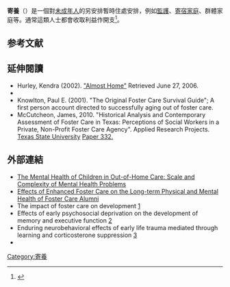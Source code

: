 '''寄養'''（{{lang-en|foster care}}）是一個對[[未成年人|未成年人]]的另安排暫時住處安排，例如[[監護|監護]]、[[寄宿家庭|寄宿家庭]]、群體家庭等。通常這類人士都會收取利益作開支<ref>{{cite web| url=http://dictionary.reference.com/browse/foster+care?s=t| title=Foster care| publisher=Dictionary.com.| accessdate=2012-06-16| archive-date=2013-01-27| archive-url=https://www.webcitation.org/6DyPDj8kk?url=http://dictionary.reference.com/browse/foster+care?s=t| dead-url=no}}</ref>。

==参考文献==
{{reflist}}
== 延伸閱讀 ==
{{refbegin}}
* Hurley, Kendra (2002). [https://web.archive.org/web/20021119075503/http://www.nhi.org/online/issues/125/fostercare.html "Almost Home"] Retrieved June 27, 2006.
* {{cite journal | last1 = Carlson | first1 = E.A. | year = 1998 | title = A prospective longitudinal study of disorganized/disoriented attachment | url =https://archive.org/details/sim_child-development_1998-08_69_4/page/1107| journal = Child Development | volume = 69 | issue = 4| pages = 1107–1128 | pmid = 9768489 | doi=10.1111/j.1467-8624.1998.tb06163.x | jstor=1132365}}
* Knowlton, Paul E. (2001). "The Original Foster Care Survival Guide"; A first person account directed to successfully aging out of foster care.
* McCutcheon, James, 2010. "Historical Analysis and Contemporary Assessment of Foster Care in Texas: Perceptions of Social Workers in a Private, Non-Profit Foster Care Agency". Applied Research Projects. [[Texas_State_University|Texas State University]] [http://ecommons.txstate.edu/arp/332 Paper 332.]{{Wayback|url=http://ecommons.txstate.edu/arp/332 |date=20120318021455 }}
{{refend}}

== 外部連結 ==
* [http://www.medscape.com/viewarticle/575410_2 The Mental Health of Children in Out-of-Home Care: Scale and Complexity of Mental Health Problems]{{Wayback|url=http://www.medscape.com/viewarticle/575410_2 |date=20150113063150 }}
* [http://archpsyc.ama-assn.org/cgi/content/full/65/6/625 Effects of Enhanced Foster Care on the Long-term Physical and Mental Health of Foster Care Alumni]{{Wayback|url=http://archpsyc.ama-assn.org/cgi/content/full/65/6/625 |date=20120404085142 }}
* The impact of foster care on development [https://web.archive.org/web/20160303173244/http://fixcas.com/scholar/impact.pdf]
* Effects of early psychosocial deprivation on the development of memory and executive function [https://web.archive.org/web/20160303173244/http://fixcas.com/scholar/impact.pdf]
* Enduring neurobehavioral effects of early life trauma mediated through learning and corticosterone suppression [http://www.frontiersin.org/Behavioral_Neuroscience/10.3389/neuro.08.022.2009/full]{{Wayback|url=http://www.frontiersin.org/Behavioral_Neuroscience/10.3389/neuro.08.022.2009/full |date=20131203041615 }}
*{{cite EB1911|wstitle=Boarding-Out System}}

{{婴儿及护理}}

[[Category:寄養|Category:寄養]]